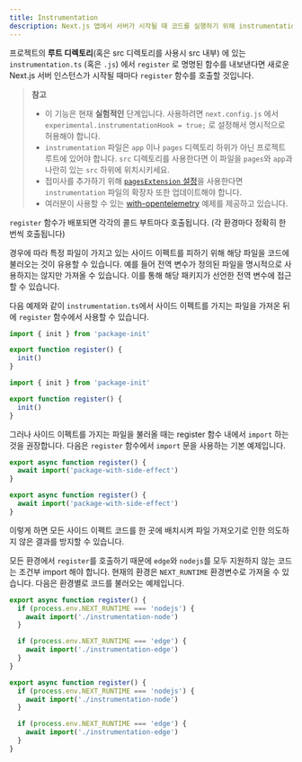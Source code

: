 ```yaml
---
title: Instrumentation
description: Next.js 앱에서 서버가 시작될 때 코드를 실행하기 위해 instrumentation을 사용하는 방법 알아보기
---
```


프로젝트의 **루트 디렉토리**(혹은 src 디렉토리를 사용시 src 내부) 에 있는 `instrumentation.ts` (혹은 `.js`) 에서 `register` 로 명명된 함수를 내보낸다면 새로운 Next.js 서버 인스턴스가 시작될 때마다 `register` 함수를 호출할 것입니다.

> **참고**
>
> - 이 기능은 현재 **실험적인** 단계입니다. 사용하려면 `next.config.js` 에서 `experimental.instrumentationHook = true;` 로 설정해서 명시적으로 허용해야 합니다.
> - `instrumentation` 파일은 `app` 이나 `pages` 디렉토리 하위가 아닌 프로젝트 루트에 있어야 합니다. `src` 디렉토리를 사용한다면 이 파일을 `pages`와 `app`과 나란히 있는 `src` 하위에 위치시키세요.
> - 접미사를 추가하기 위해 [`pagesExtension` 설정](/docs/pages/api-reference/next-config-js/pageExtensions)을 사용한다면 `instrumentation` 파일의 확장자 또한 업데이트해야 합니다.
> - 여러분이 사용할 수 있는 [with-opentelemetry](https://github.com/vercel/next.js/tree/canary/examples/with-opentelemetry) 예제를 제공하고 있습니다.

`register` 함수가 배포되면 각각의 콜드 부트마다 호출됩니다. (각 환경마다 정확히 한 번씩 호출됩니다)

경우에 따라 특정 파일이 가지고 있는 사이드 이펙트를 피하기 위해 해당 파일을 코드에 불러오는 것이 유용할 수 있습니다. 예를 들어 전역 변수가 정의된 파일을 명시적으로 사용하지는 않지만 가져올 수 있습니다. 이를 통해 해당 패키지가 선언한 전역 변수에 접근할 수 있습니다.

다음 예제와 같이 `instrumentation.ts`에서 사이드 이펙트를 가지는 파일을 가져온 뒤에 `register` 함수에서 사용할 수 있습니다.

```ts filename="your-project/instrumentation.ts" switcher
import { init } from 'package-init'

export function register() {
  init()
}
```

```js filename="your-project/instrumentation.js" switcher
import { init } from 'package-init'

export function register() {
  init()
}
```

그러나 사이드 이펙트를 가지는 파일을 불러올 때는 register 함수 내에서 `import` 하는 것을 권장합니다. 다음은 `register` 함수에서 `import` 문을 사용하는 기본 예제입니다.

```ts filename="your-project/instrumentation.ts" switcher
export async function register() {
  await import('package-with-side-effect')
}
```

```js filename="your-project/instrumentation.js" switcher
export async function register() {
  await import('package-with-side-effect')
}
```

이렇게 하면 모든 사이드 이펙트 코드를 한 곳에 배치시켜 파일 가져오기로 인한 의도하지 않은 결과를 방지할 수 있습니다.

모든 환경에서 `register`를 호출하기 때문에 `edge`와 `nodejs`를 모두 지원하지 않는 코드는 조건부 import 해야 합니다. 현재의 환경은 `NEXT_RUNTIME` 환경변수로 가져올 수 있습니다. 다음은 환경별로 코드를 불러오는 예제입니다.

```ts filename="your-project/instrumentation.ts" switcher
export async function register() {
  if (process.env.NEXT_RUNTIME === 'nodejs') {
    await import('./instrumentation-node')
  }

  if (process.env.NEXT_RUNTIME === 'edge') {
    await import('./instrumentation-edge')
  }
}
```

```js filename="your-project/instrumentation.js" switcher
export async function register() {
  if (process.env.NEXT_RUNTIME === 'nodejs') {
    await import('./instrumentation-node')
  }

  if (process.env.NEXT_RUNTIME === 'edge') {
    await import('./instrumentation-edge')
  }
}
```
